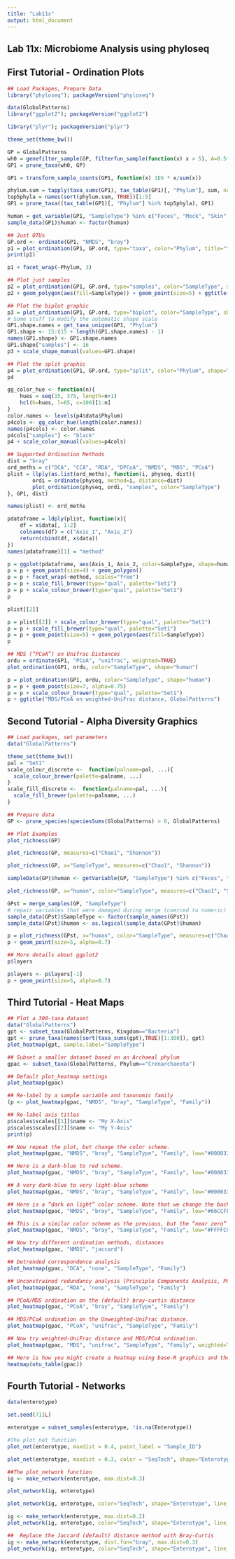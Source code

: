 ```yaml
---
title: "Lab11x"
output: html_document
---
```

## Lab 11x: Microbiome Analysis using phyloseq
## First Tutorial - Ordination Plots


```r
## Load Packages, Prepare Data
library("phyloseq"); packageVersion("phyloseq")
```



```r
data(GlobalPatterns)
library("ggplot2"); packageVersion("ggplot2")
```


```r
library("plyr"); packageVersion("plyr")
```


```r
theme_set(theme_bw())
```

```r
GP = GlobalPatterns
wh0 = genefilter_sample(GP, filterfun_sample(function(x) x > 5), A=0.5*nsamples(GP))
GP1 = prune_taxa(wh0, GP)
```

```r
GP1 = transform_sample_counts(GP1, function(x) 1E6 * x/sum(x))
```

```r
phylum.sum = tapply(taxa_sums(GP1), tax_table(GP1)[, "Phylum"], sum, na.rm=TRUE)
top5phyla = names(sort(phylum.sum, TRUE))[1:5]
GP1 = prune_taxa((tax_table(GP1)[, "Phylum"] %in% top5phyla), GP1)
```


```r
human = get_variable(GP1, "SampleType") %in% c("Feces", "Mock", "Skin", "Tongue")
sample_data(GP1)$human <- factor(human)
```

```r
## Just OTUs 
GP.ord <- ordinate(GP1, "NMDS", "bray")
p1 = plot_ordination(GP1, GP.ord, type="taxa", color="Phylum", title="taxa")
print(p1)
```



```r
p1 + facet_wrap(~Phylum, 3)
```




```r
## Plot just samples 
p2 = plot_ordination(GP1, GP.ord, type="samples", color="SampleType", shape="human") 
p2 + geom_polygon(aes(fill=SampleType)) + geom_point(size=5) + ggtitle("samples")
```


```r
## Plot the biplot graphic
p3 = plot_ordination(GP1, GP.ord, type="biplot", color="SampleType", shape="Phylum", title="biplot")
# Some stuff to modify the automatic shape scale
GP1.shape.names = get_taxa_unique(GP1, "Phylum")
GP1.shape <- 15:(15 + length(GP1.shape.names) - 1)
names(GP1.shape) <- GP1.shape.names
GP1.shape["samples"] <- 16
p3 + scale_shape_manual(values=GP1.shape)
```

```r
## Plot the split graphic
p4 = plot_ordination(GP1, GP.ord, type="split", color="Phylum", shape="human", label="SampleType", title="split") 
p4
```


```r
gg_color_hue <- function(n){
    hues = seq(15, 375, length=n+1)
    hcl(h=hues, l=65, c=100)[1:n]
}
color.names <- levels(p4$data$Phylum)
p4cols <- gg_color_hue(length(color.names))
names(p4cols) <- color.names
p4cols["samples"] <- "black"
p4 + scale_color_manual(values=p4cols)
```


```r
## Supported Ordination Methods 
dist = "bray"
ord_meths = c("DCA", "CCA", "RDA", "DPCoA", "NMDS", "MDS", "PCoA")
plist = llply(as.list(ord_meths), function(i, physeq, dist){
        ordi = ordinate(physeq, method=i, distance=dist)
        plot_ordination(physeq, ordi, "samples", color="SampleType")
}, GP1, dist)
```


```r
names(plist) <- ord_meths
```


```r
pdataframe = ldply(plist, function(x){
    df = x$data[, 1:2]
    colnames(df) = c("Axis_1", "Axis_2")
    return(cbind(df, x$data))
})
names(pdataframe)[1] = "method"
```


```r
p = ggplot(pdataframe, aes(Axis_1, Axis_2, color=SampleType, shape=human, fill=SampleType))
p = p + geom_point(size=4) + geom_polygon()
p = p + facet_wrap(~method, scales="free")
p = p + scale_fill_brewer(type="qual", palette="Set1")
p = p + scale_colour_brewer(type="qual", palette="Set1")
p
```

```r
plist[[2]] 
```


```r
p = plist[[2]] + scale_colour_brewer(type="qual", palette="Set1")
p = p + scale_fill_brewer(type="qual", palette="Set1")
p = p + geom_point(size=5) + geom_polygon(aes(fill=SampleType))
p
```



```r
## MDS (“PCoA”) on Unifrac Distances
ordu = ordinate(GP1, "PCoA", "unifrac", weighted=TRUE)
plot_ordination(GP1, ordu, color="SampleType", shape="human")
```


```r
p = plot_ordination(GP1, ordu, color="SampleType", shape="human")
p = p + geom_point(size=7, alpha=0.75)
p = p + scale_colour_brewer(type="qual", palette="Set1")
p + ggtitle("MDS/PCoA on weighted-UniFrac distance, GlobalPatterns")
```

## Second Tutorial - Alpha Diversity Graphics


```r
## Load packages, set parameters
data("GlobalPatterns")
```


```r
theme_set(theme_bw())
pal = "Set1"
scale_colour_discrete <-  function(palname=pal, ...){
  scale_colour_brewer(palette=palname, ...)
}
scale_fill_discrete <-  function(palname=pal, ...){
  scale_fill_brewer(palette=palname, ...)
}
```



```r
## Prepare data
GP <- prune_species(speciesSums(GlobalPatterns) > 0, GlobalPatterns)
```



```r
## Plot Examples 
plot_richness(GP)
```


```r
plot_richness(GP, measures=c("Chao1", "Shannon"))
```


```r
plot_richness(GP, x="SampleType", measures=c("Chao1", "Shannon"))
```

```r
sampleData(GP)$human <- getVariable(GP, "SampleType") %in% c("Feces", "Mock", "Skin", "Tongue")
```



```r
plot_richness(GP, x="human", color="SampleType", measures=c("Chao1", "Shannon"))
```


```r
GPst = merge_samples(GP, "SampleType")
# repair variables that were damaged during merge (coerced to numeric)
sample_data(GPst)$SampleType <- factor(sample_names(GPst))
sample_data(GPst)$human <- as.logical(sample_data(GPst)$human)
```


```r
p = plot_richness(GPst, x="human", color="SampleType", measures=c("Chao1", "Shannon"))
p + geom_point(size=5, alpha=0.7)

```


```r
## More details about ggplot2
p$layers
```

```r
p$layers <- p$layers[-1]
p + geom_point(size=5, alpha=0.7)
```

## Third Tutorial - Heat Maps

```r
## Plot a 300-taxa dataset
data("GlobalPatterns")
gpt <- subset_taxa(GlobalPatterns, Kingdom=="Bacteria")
gpt <- prune_taxa(names(sort(taxa_sums(gpt),TRUE)[1:300]), gpt)
plot_heatmap(gpt, sample.label="SampleType")
```


```r
## Subset a smaller dataset based on an Archaeal phylum
gpac <- subset_taxa(GlobalPatterns, Phylum=="Crenarchaeota")
```


```r
## Default plot_heatmap settings 
plot_heatmap(gpac)
```

```r
## Re-label by a sample variable and taxonomic family
(p <- plot_heatmap(gpac, "NMDS", "bray", "SampleType", "Family"))
```


```r
## Re-label axis titles
p$scales$scales[[1]]$name <- "My X-Axis"
p$scales$scales[[2]]$name <- "My Y-Axis"
print(p)
```


```r
## Now repeat the plot, but change the color scheme.
plot_heatmap(gpac, "NMDS", "bray", "SampleType", "Family", low="#000033", high="#CCFF66")

```

```r
## Here is a dark-blue to red scheme.
plot_heatmap(gpac, "NMDS", "bray", "SampleType", "Family", low="#000033", high="#FF3300")
```

```r
## A very dark-blue to very light-blue scheme
plot_heatmap(gpac, "NMDS", "bray", "SampleType", "Family", low="#000033", high="#66CCFF")
```


```r
## Here is a “dark on light” color scheme. Note that we change the background value (the value of the NA and 0 elements)
plot_heatmap(gpac, "NMDS", "bray", "SampleType", "Family", low="#66CCFF", high="#000033", na.value="white")
```


```r
## This is a similar color scheme as the previous, but the “near zero” color is closer to a cream color
plot_heatmap(gpac, "NMDS", "bray", "SampleType", "Family", low="#FFFFCC", high="#000033", na.value="white")
```


```r
## Now try different ordination methods, distances
plot_heatmap(gpac, "NMDS", "jaccard")
```

```r
## Detrended correspondence analysis
plot_heatmap(gpac, "DCA", "none", "SampleType", "Family")
```


```r
## Unconstrained redundancy analysis (Principle Components Analysis, PCA)
plot_heatmap(gpac, "RDA", "none", "SampleType", "Family")
```


```r
## PCoA/MDS ordination on the (default) bray-curtis distance
plot_heatmap(gpac, "PCoA", "bray", "SampleType", "Family")
```


```r
## MDS/PCoA ordination on the Unweighted-UniFrac distance.
plot_heatmap(gpac, "PCoA", "unifrac", "SampleType", "Family")
```


```r
## Now try weighted-UniFrac distance and MDS/PCoA ordination.
plot_heatmap(gpac, "MDS", "unifrac", "SampleType", "Family", weighted=TRUE)
```

```r
## Here is how you might create a heatmap using base-R graphics and the more common (but problematic) hierarchical clustering organization, in case you want to compare with plot_heatmap, for example.
heatmap(otu_table(gpac))
```


## Fourth Tutorial - Networks 

```r
data(enterotype)
```


```r
set.seed(711L)
```

```r
enterotype = subset_samples(enterotype, !is.na(Enterotype))
```

```r
#The plot_net function
plot_net(enterotype, maxdist = 0.4, point_label = "Sample_ID")
```

```r
plot_net(enterotype, maxdist = 0.3, color = "SeqTech", shape="Enterotype")
```



```r
##The plot_network function
ig <- make_network(enterotype, max.dist=0.3)
```

```r
plot_network(ig, enterotype)
```


```r
plot_network(ig, enterotype, color="SeqTech", shape="Enterotype", line_weight=0.4, label=NULL)
```



```r
ig <- make_network(enterotype, max.dist=0.2)
plot_network(ig, enterotype, color="SeqTech", shape="Enterotype", line_weight=0.4, label=NULL)
```

```r
##  Replace the Jaccard (default) distance method with Bray-Curtis
ig <- make_network(enterotype, dist.fun="bray", max.dist=0.3)
plot_network(ig, enterotype, color="SeqTech", shape="Enterotype", line_weight=0.4, label=NULL)
```
























